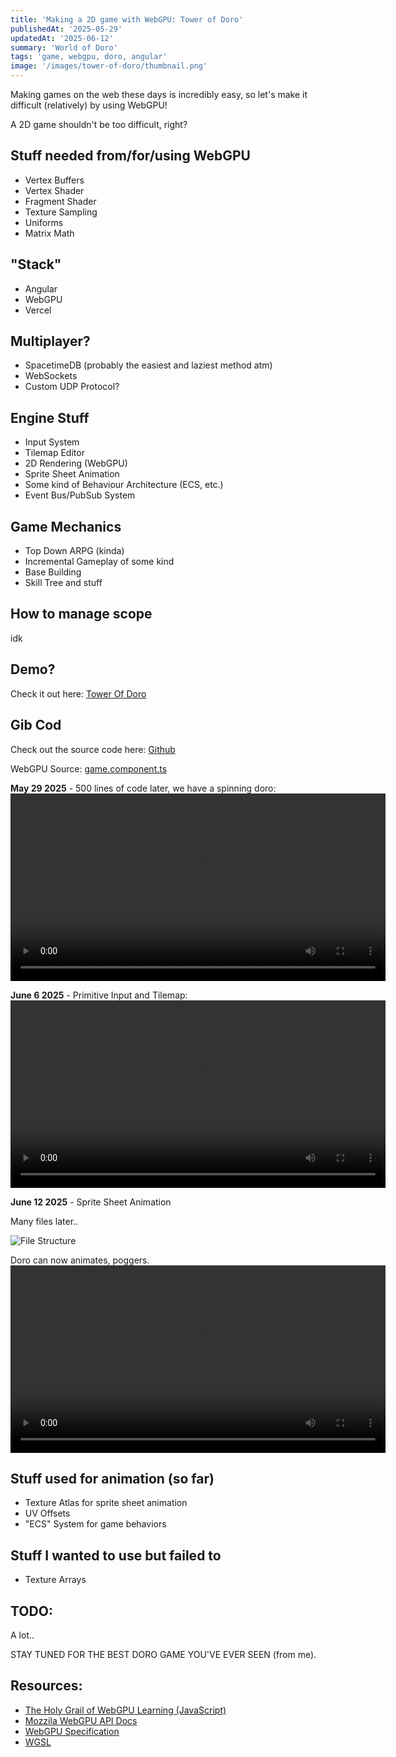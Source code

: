 ```yaml
---
title: 'Making a 2D game with WebGPU: Tower of Doro'
publishedAt: '2025-05-29'
updatedAt: '2025-06-12'
summary: 'World of Doro'
tags: 'game, webgpu, doro, angular'
image: '/images/tower-of-doro/thumbnail.png'
---
```


Making games on the web these days is incredibly easy, so let's make it difficult (relatively) by using WebGPU!

A 2D game shouldn't be too difficult, right?

## Stuff needed from/for/using WebGPU
- Vertex Buffers
- Vertex Shader
- Fragment Shader
- Texture Sampling
- Uniforms
- Matrix Math

## "Stack"
- Angular
- WebGPU
- Vercel

## Multiplayer?
- SpacetimeDB (probably the easiest and laziest method atm)
- WebSockets
- Custom UDP Protocol?

## Engine Stuff
- Input System
- Tilemap Editor
- 2D Rendering (WebGPU)
- Sprite Sheet Animation
- Some kind of Behaviour Architecture (ECS, etc.)
- Event Bus/PubSub System

## Game Mechanics
- Top Down ARPG (kinda)
- Incremental Gameplay of some kind
- Base Building
- Skill Tree and stuff

## How to manage scope
idk

## Demo?
Check it out here: [Tower Of Doro](https://tower-of-doro.vercel.app/)

## Gib Cod
Check out the source code here: [Github](https://github.com/ksxjltze/tower-of-doro)

WebGPU Source: [game.component.ts](https://github.com/ksxjltze/tower-of-doro/blob/master/src/app/game/game.component.ts)

**May 29 2025** - 500 lines of code later, we have a spinning doro:
<video width="600" height="300" controls preload="false" autoPlay={false} loop={true}>
    <source src="/videos/dororong/dowo.mp4" type="video/mp4" />
    Your browser does not support the video tag.
</video>

**June 6 2025** - Primitive Input and Tilemap:
<video width="600" height="300" controls preload="false" autoPlay={false} loop={true}>
    <source src="/videos/doro-tower/input.mp4" type="video/mp4" />
    Your browser does not support the video tag.
</video>

**June 12 2025** - Sprite Sheet Animation

Many files later..

![File Structure](/images/doro-tower/file-structure.png)

Doro can now animates, poggers.
<video width="600" height="300" controls preload="false" autoPlay={false} loop={true}>
    <source src="/videos/doro-tower/spritesheet.mp4" type="video/mp4" />
    Your browser does not support the video tag.
</video>

## Stuff used for animation (so far)
- Texture Atlas for sprite sheet animation
- UV Offsets
- "ECS" System for game behaviors

## Stuff I wanted to use but failed to
- Texture Arrays

## TODO:
A lot..

STAY TUNED FOR THE BEST DORO GAME YOU'VE EVER SEEN (from me).

## Resources:
- [The Holy Grail of WebGPU Learning (JavaScript)](https://webgpufundamentals.org/webgpu/lessons/)
- [Mozzila WebGPU API Docs](https://developer.mozilla.org/en-US/docs/Web/API/WebGPU_API)
- [WebGPU Specification](https://www.w3.org/TR/webgpu/)
- [WGSL](https://www.w3.org/TR/WGSL/)